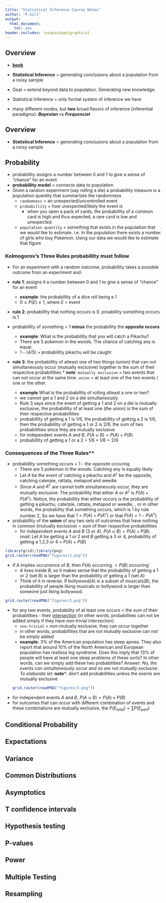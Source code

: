 ```yaml
---
title: "Statistical Inference Course Notes"
author: "P.Gill"
output:
  html_document:
    toc: yes
header-includes: \usepackage{graphicx}
---
```


## Overview

* **[book](https://leanpub.com/LittleInferenceBook/read)**

* **Statistical Inference** = generating conclusions about a population from a noisy sample
* Goal = extend beyond data to population. Generating new knowledge. 
* Statistical Inference = only formal system of inference we have
* many different modes, but **two** broad flavors of inference (inferential paradigms): ***Bayesian*** vs ***Frequencist***

## Overview
* **Statistical Inference** = generating conclusions about a population from a noisy sample


## Probability

* probabillity assigns a number between 0 and 1 to give a sense of "chance" for an event
* **probabillity model** = connects data to population
* Given a random experiment (say rolling a die) a probabillity measure is a population quantity that summarizes the randomness
    * `randomness` = an unexpected/uncontrolled event
    * `probabillity` = how unexpected/likely the event is
        * when you open a pack of cards, the probabillity of a common card is high and thus expected, a rare card is low and unexpected. 
    * `population quantity` = something that exists in the population that we would like to estimate. i.e. In the population there exists a number of girls who buy Pokemon. Using our data we would like to estimate that figure
    

###  Kolmogorov’s Three Rules probabillity must follow

* For an experiment with a random outcome, probabillity takes a possible outcome from an experiment and:

* **rule 1**: assigns it a number between 0 and 1 to give a sense of "chance" for an event
    * **example**: the probabillity of a dice roll being a 1
    * $0 \le P(E) \le 1$, where $E$ = event
* **rule 2**: probabillity that nothing occurs is 0. proabillity something occurs is 1
* probabillity of something = 1 **minus** the probabillity the **opposite occurs**
    * **example**: What is the probabillity that you will catch a Pikachu? 
    * There are 5 pokemon in the woods. The chance of catching any is equal.
    * 1 - (4/5) = probabillity pikachu will be caught
* **rule 3**: the probabillity of atleast one of two things (union) that can not simultaneously occur (mutually exclusive) together is the sum of their respective probabillities
      * ***note***: `mutually exclusive` = two events that can not occur at the same time.  `union` = at least one of the two events / one or the other.
    * **example** What is the probabillity of rolling atleast a one or two?
    * we cannot get a 1 and 2 on a die simultaneously
    * Rule 3 says since the event of getting a 1 and 2 on a die is mutually exclusive, the probabillity of at least one (the union) is the sum of their respective probabillities 
    * probabillity of getting a 1 is 1/6, the probabillity of getting a 2 is 1/6, then the probabillity of getting a 1 or 2 is 2/6, the sum of two probabillities since they are mutually exclusive
    * for independent events $A$ and $B$, $P(A \:\cup\: B) = P(A) + P(B)$ 
    * probabillity of getting a 1 or a 2 = $1/6 + 1/6 = 2/6$

### Consequences of the Three Rules**

* probabillity something occurs = 1 - the opposite occuring
    * There are 5 pokemon in the woods. Catching any is equally likely
    * Let $A$ be the event of catching a pikachu and $A^c$ be the opposite, catching caterpie, rattata, metapod and weedle
    * Since $A$ and $A^c$ are cannot both simultaneously occur, they are mutually exclusive. The probabillity that either $A$ or $A^c$ is $P(A) + P(A^c)$.  Notice, the probabillity that either occurs is the probabillity of getting a pikachu, caterpie, rattata, metapod or weedle, , or in other words, the probability that something occurs, which is 1 by rule number 2, So we have that $1 = P(A) + P(A^c)$ or that $P(A) = 1 - P(A^c)$.

* probabillity of the **union** of any two sets of outcomes that have nothing in common (mutually exclusive) = sum of their respective probabillities
    * for independent events $A$ and $B$ (3 or 4), $P(A \:\cup\: B) = P(A) + P(B)$. *read*: Let $A$ be getting a 1 or 2 and $B$ getting a 3 or 4, probabillity of getting a 1,2,3 or 4 = $P(A) + P(B)$

```r
library(grid);library(png)
grid.raster(readPNG("figures/1.png"))
```

* if $A$ implies occurrence of $B$, then $P(A)$ occurring $< P(B)$ occurring
    * $A$ lives inside $B$, so it makes sense that the probabillity of getting a 1 or 2 (set $B$) is larger than the probabillity of getting a 1 (set $A$)
    * Think of it in reverse. If bollywood($A$) is a subset of musicals($B$), the probabillity of people liking musicals or bollywood is larger than someone just liking bollywood. 
    

```r
grid.raster(readPNG("figures/2.png"))
```

* for any two events, probability of at least one occurs = the sum of their probabilities - their [intersection](https://www.khanacademy.org/math/probability/independent-dependent-probability/basic_set_operations/v/intersection-and-union-of-sets) (in other words, probabilities can not be added simply if they have non-trivial intersection)
    * `non-trivial` = non-mutually exclusive, they can occur together
    * in other words, probabillities that are not mutually exclusive can not be simply added
    * **example**: 3% of the American population has sleep apnea. They also report that around 10% of the North American and European population has restless leg syndrome. Does this imply that 13% of people will have at least one sleep problems of these sorts? In other words, can we simply add these two probabilities?
    *Answer: No, the events can simultaneously occur and so are not mutually exclusive. To elaborate let: 
    ***note***: don't add probabillities unless the events are mutually exclusive
```r
grid.raster(readPNG("figures/3.png"))
```

* for independent events $A$ and $B$, $P(A \:\cup\: B) = P(A) \times P(B)$
* for outcomes that can occur with different combination of events and these combinations are mutually exclusive, the $P(E_{total}) =  \sum P(E_{part})$


## Conditional Probability
## Expectations
## Variance
## Common Distributions
## Asymptotics
## T confidence intervals
## Hypothesis testing
## P-values
## Power
## Multiple Testing
## Resampling
